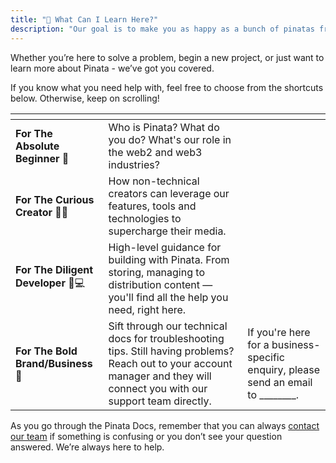 ```yaml
---
title: "🤔 What Can I Learn Here?"
description: "Our goal is to make you as happy as a bunch of pinatas frolicking amongst the hills."
---
```


Whether you’re here to solve a problem, begin a new project, or just want to learn more about Pinata - we’ve got you covered.

If you know what you need help with, feel free to choose from the shortcuts below. Otherwise, keep on scrolling!

<table data-card-size="large" data-view="cards"><thead><tr><th></th><th></th><th></th></tr></thead><tbody><tr><td><strong>For The Absolute Beginner</strong> <span data-gb-custom-inline data-tag="emoji" data-code="1f423">🐣</span></td><td>Who is Pinata? What do you do? What's our role in the web2 and web3 industries?</td><td></td></tr><tr><td><strong>For The Curious Creator</strong> <span data-gb-custom-inline data-tag="emoji" data-code="1f9d1-1f3a8">🧑🎨</span></td><td>How non-technical creators can leverage our features, tools and technologies to supercharge their media.</td><td></td></tr><tr><td><strong>For The Diligent Developer</strong> <span data-gb-custom-inline data-tag="emoji" data-code="1f469-1f4bb">👩💻</span></td><td>High-level guidance for building with Pinata. From storing, managing to distribution content — you'll find all the help you need, right here.</td><td></td></tr><tr><td><strong>For The Bold Brand/Business</strong> <span data-gb-custom-inline data-tag="emoji" data-code="1f4bc">💼</span></td><td>Sift through our technical docs for troubleshooting tips. Still having problems? Reach out to your account manager and they will connect you with our support team directly.</td><td>If you're here for a business-specific enquiry, please send an email to ________.</td></tr></tbody></table>

As you go through the Pinata Docs, remember that you can always [contact our team](https://www.pinata.cloud/contact-us) if something is confusing or you don’t see your question answered. We’re always here to help.

